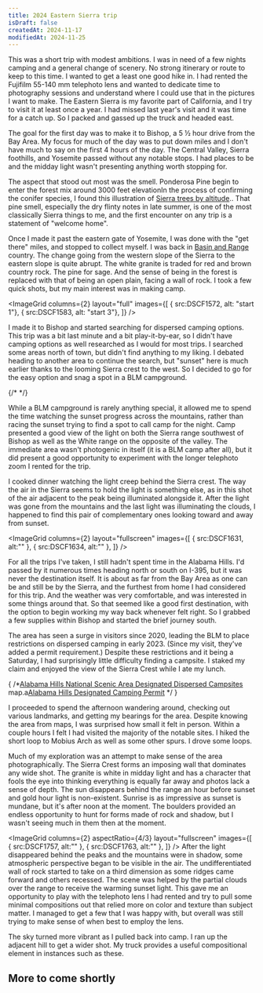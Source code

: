 ```yaml
---
title: 2024 Eastern Sierra trip
isDraft: false
createdAt: 2024-11-17
modifiedAt: 2024-11-25
---
```



This was a short trip with modest ambitions.  I was in need of a few nights camping and a general change of scenery.  No strong itinerary or route to keep to this time.  I wanted to get a least one good hike in.  I had rented the Fujifilm 55-140 mm telephoto lens and wanted to dedicate time to photography sessions and understand where I could use that in the pictures I want to make.  The Eastern Sierra is my favorite part of California, and I try to visit it at least once a year.  I had missed last year's visit and it was time for a catch up.  So I packed and gassed up the truck and headed east.  

The goal for the first day was to make it to Bishop, a 5 ½ hour drive from the Bay Area.  My focus for much of the day was to put down miles and I don't have much to say on the first 4 hours of the day.  The Central Valley, Sierra foothills, and Yosemite passed without any notable stops.  I had places to be and the midday light wasn't presenting anything worth stopping for.  

The aspect that stood out most was the smell.  Ponderosa Pine begin to enter the forest mix around 3000 feet elevation<Sidenote>In the process of confirming the conifer species, I found this illustration of [Sierra trees by altitude](https://www.csun.edu/science/sierras/trees/veg-1000/profile.jpg).</Sidenote>.  That pine smell, especially the dry flinty notes in late summer, is one of the most classically Sierra things to me, and the first encounter on any trip is a statement of "welcome home".  

Once I made it past the eastern gate of Yosemite, I was done with the "get there" miles, and stopped to collect myself.  I was back in [Basin and Range](https://en.wikipedia.org/wiki/Basin_and_Range_Province) country.  The change going from the western slope of the Sierra to the eastern slope is quite abrupt.  The white granite is traded for red and brown country rock.  The pine for sage.  And the sense of being in the forest is replaced with that of being an open plain, facing a wall of rock.  I took a few quick shots, but my main interest was in making camp.

<ImageGrid
   columns={2}
   layout="full"
   images={[
	   { src:DSCF1572, alt: "start 1"},
	   { src:DSCF1583, alt: "start 3"},
   ]}
/>

<Sidenote num={false} inflow={false}><SidenoteImage src={DSCF1598} alt="" /></Sidenote>I made it to Bishop and started searching for dispersed camping options.  This trip was a bit last minute and a bit play-it-by-ear, so I didn't have camping options as well researched as I would for most trips.  I searched some areas north of town, but didn't find anything to my liking.  I debated heading to another area to continue the search, but "sunset" here is much earlier thanks to the looming Sierra crest to the west. So I decided to go for the easy option and snag a spot in a BLM campground.

{/* <BasicImage src={DSCF1598} alt="" layout="normal" /> */}

While a BLM campground is rarely anything special, it allowed me to spend the time watching the sunset progress across the mountains, rather than racing the sunset trying to find a spot to call camp for the night.  Camp presented a good view of the light on both the Sierra range southwest of Bishop as well as the White range on the opposite of the valley.  The immediate area wasn't photogenic in itself (it is a BLM camp after all), but it did present a good opportunity to experiment with the longer telephoto zoom I rented for the trip.  

<BasicImage src={DSCF1605} alt="" />

I cooked dinner watching the light creep behind the Sierra crest.   The way the air in the Sierra seems to hold the light is something else, as in this shot of the air adjacent to the peak being illuminated alongside it.  After the light was gone from the mountains and the last light was illuminating the clouds, I happened to find this pair of complementary ones looking toward and away from sunset.

<ImageGrid
   columns={2}
   layout="fullscreen"
   images={[
    { src:DSCF1631, alt:"" },
    { src:DSCF1634, alt:"" },
   ]}
/>

For all the trips I've taken, I still hadn't spent time in the Alabama Hills.  I'd passed by it numerous times heading north or south on I-395, but it was never the destination itself.  It is about as far from the Bay Area as one can be and still be by the Sierra, and the furthest from home I had considered for this trip.  And the weather was very comfortable, and was interested in some things around that.  So that seemed like a good first destination, with the option to begin working my way back whenever felt right.  So I grabbed a few supplies within Bishop and started the brief journey south.

The area has seen a surge in visitors since 2020, leading the BLM to place restrictions on dispersed camping in early 2023. (Since my visit, they've added a permit requirement.) Despite these restrictions and it being a Saturday, I had surprisingly little difficulty finding a campsite. I staked my claim and enjoyed the view of the Sierra Crest while I ate my lunch.

{ /*<Sidenote>[Alabama Hills National Scenic Area Designated Dispersed Campsites](https://www.blm.gov/sites/default/files/docs/2023-02/AH_Camp_Map_508.pdf) map.</Sidenote>a<Sidenote>[Alabama Hills Designated Camping Permit](https://sierraforever.org/alabama-hills-camping-permit/)</Sidenote> */ }

<BasicImage src={DSCF1654} alt="" />

I proceeded to spend the afternoon wandering around, checking out various landmarks, and getting my bearings for the area.  Despite knowing the area from maps, I was surprised how small it felt in person.  Within a couple hours I felt I had visited the majority of the notable sites. I hiked the short loop to Mobius Arch as well as some other spurs.  I drove some loops.  

Much of my exploration was an attempt to make sense of the area photographically.  The Sierra Crest forms an imposing wall that dominates any wide shot.  The granite is white in midday light and has a character that fools the eye into thinking everything is equally far away and photos lack a sense of depth.  The sun disappears behind the range an hour before sunset and gold hour light is non-existent.  Sunrise is as impressive as sunset is mundane, but it's after noon at the moment.  The boulders provided an endless opportunity to hunt for forms made of rock and shadow, but I wasn't seeing much in them then at the moment.

<ImageGrid
   columns={2}
   aspectRatio={4/3}
   layout="fullscreen"
   images={[
    { src:DSCF1757, alt:"" },
	{ src:DSCF1763, alt:"" },
   ]}
/>
After the light disappeared behind the peaks and the mountains were in shadow, some atmospheric perspective began to be visible in the air.  The undifferentiated wall of rock started to take on a third dimension as some ridges came forward and others recessed.  The scene was helped by the partial clouds over the range to receive the warming sunset light.  This gave me an opportunity to play with the telephoto lens I had rented and try to pull some minimal compositions out that relied more on color and texture than subject matter.  I managed to get a few that I was happy with, but overall was still trying to make sense of when best to employ the lens.

The sky turned more vibrant as I pulled back into camp.  I ran up the adjacent hill to get a wider shot.  My truck provides a useful compositional element in instances such as these.

<BasicImage src={DSCF1772} alt="" />



## More to come shortly

